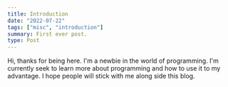 ```yaml
---
title: Introduction
date: "2022-07-22"
tags: ["misc", "introduction"]
summary: First ever post.
type: Post
---
```


Hi, thanks for being here. I'm a newbie in the world of programming. I'm currently seek to learn more about programming and how to use it to my advantage. I hope people will stick with me along side this blog.